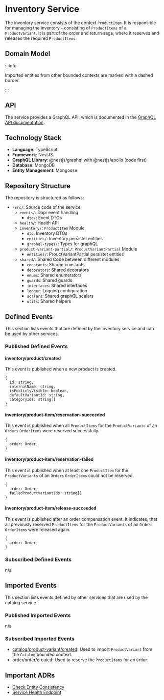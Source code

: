
# Inventory Service

The inventory service consists of the context `ProductItem`.
It is responsible for managing the inventory - consisting of `ProductItems` of a `ProductVariant`. It is part of the order and return saga, where it reserves and releases the required `ProductItems`.

## Domain Model

<CustomImage path="/renderedDiagrams/inventoryDomainModel" width="1542.5" height="663.25" />

:::info

Imported entities from other bounded contexts are marked with a dashed border.

:::

## API

The service provides a GraphQL API, which is documented in the [GraphQL API documentation](/docs/graphql/inventory).

## Technology Stack

- **Language**: TypeScript
- **Framework**: NestJS
- **GraphQL Library**: @nestjs/graphql with @nestjs/apollo (code first)
- **Database**: MongoDB
- **Entity Management**: Mongoose

## Repository Structure

The repository is structured as follows:

<div className="repository-structure" >

- `/src/`: Source code of the service
  - `events/`: Dapr event handling
    - `dto/`: Event DTOs
  - `health/`: Health API
  - `inventory/`: `ProductItem` Module
    - `dto`: Inventory DTOs
    - `entities/`: Inventory persistet entities
    - `graphql-types/`: Types for graphQL
  - `product-variant-partial/`: `ProductVariantPartial` Module
    - `entities/`: ProuctVariantPartial persistet entities
  - `shared/`: Shared Code between different modules
    - `constants`: Shared constants
    - `decorators`: Shared decorators
    - `enums`: Shared enumerators
    - `guards`: Shared guards
    - `interfaces`: Shared interfaces
    - `logger`: Logging configuration
    - `scalars`: Shared graphQL scalars
    - `utils`: Shared helpers

</div>

## Defined Events

This section lists events that are defined by the inventory service and can be used by other services.

### Published Defined Events

#### inventory/product/created

This event is published when a new product is created.

```tsx
{
  id: string,
  internalName: string,
  isPubliclyVisible: boolean,
  defaultVariantId: string,
  categoryIds: string[]
}
```

#### inventory/product-item/reservation-succeeded

This event is published when all `ProductItems` for the `ProductVariants` of an `Orders` `OrderItems` were reserved successfully.

```tsx
{
  order: Order;
}
```

#### inventory/product-item/reservation-failed

This event is published when at least one `ProductItem` for the `ProductVariants` of an `Orders` `OrderItems` could not be reserved.

```tsx
{
  order: Order,
  failedProductVariantIds: string[]
}
```

#### inventory/product-item/release-succeeded

This event is published after an order compensation event. It indicates, that all previously reserved `ProductItems` for the `ProductVariants` of an `Orders` `OrderItems` were released again.

```tsx
{
  order: Order,
}
```

### Subscribed Defined Events

n/a

## Imported Events

This section lists events defined by other services that are used by the catalog service.

### Published Imported Events

n/a

### Subscribed Imported Events

- [catalog/product-variant/created](/docs/docs/dev-manuals/services/catalog#catalogproduct-variantcreated): Used to import `ProductVariant` from the `Catalog` bounded context.
- order/order/created: Used to reserve the `ProductItems` for an `Order`.

## Important ADRs

- [Check Entity Consistency](/docs/docs/dev-manuals/adr/check-entity-consistency)
- [Service Health Endpoint](/docs/docs/dev-manuals/adr/health-endpoint)
